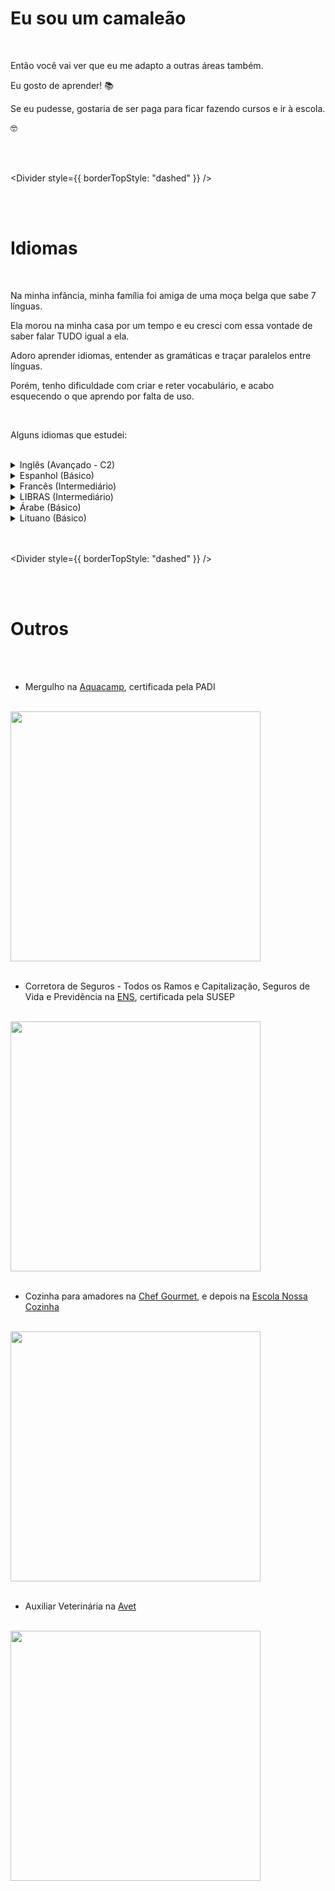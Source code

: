 # Eu sou um camaleão

<br />

Então você vai ver que eu me adapto a outras áreas também.

Eu gosto de aprender! 📚

Se eu pudesse, gostaria de ser paga para ficar fazendo cursos e ir à escola.

🤓

<br />
<br />

<Divider style={{ borderTopStyle: "dashed" }} />

<br />
<br />

# Idiomas

<br />

Na minha infância, minha família foi amiga de uma moça belga que sabe 7 línguas.

Ela morou na minha casa por um tempo e eu cresci com essa vontade de saber falar TUDO igual a ela.

Adoro aprender idiomas, entender as gramáticas e traçar paralelos entre línguas.

Porém, tenho dificuldade com criar e reter vocabulário, e acabo esquecendo o que aprendo por falta de uso.

<br />

Alguns idiomas que estudei:

<br />

<details>
  <summary> Inglês (Avançado - C2)</summary>

  <div>De acordo com o [EF Set](https://cert.efset.org/TDJSFJ)</div>
</details>

<details>
  <summary> Espanhol (Básico)</summary>

  <div>Tive aulas de Espanhol no Ensino Fundamental, mas as professoras não eram muito boas e eu não gostei muito do idioma.</div>
</details>

<details>
  <summary> Francês (Intermediário)</summary>

  <div>
    Fiz um curso de Francês Básico por 1 semestre durante a faculdade.
    
    Gostei do idioma e voltei a fazer aulas particulares em 2024, quando tive reembolso de idiomas pela empresa que trabalhava.
  </div>
</details>

<details>
  <summary> LIBRAS (Intermediário) </summary>

  <div>
    Trabalhei na mesma empresa que dois surdos e eles se tornaram meus amigos.

    Acabei aprendendo muita LIBRAS com eles no dia-a-dia.

    Além disso, eles criaram um curso de LIBRAS na empresa que trabalhávamos, e eu o cursei.

    Quando saí de lá, continuei meu aprendizado pela escola [Cultura Surda](https://www.instagram.com/espacoculturasurda/), onde fiz os módulos Básico II, Intermediário I e Intermediário II.

  </div>
</details>

<details>
  <summary> Árabe (Básico)</summary>

  <div>
    Sou descendente de árabes e sempre tive curiosidade de aprender esse idioma.

    Durante 2020 e 2021, cursei os módulos de I a IV de Árabe da escola [Lumière](https://lumiereidiomas.com.br/), através de aulas particulares remotas com um professor egípcio.

    Gostei muito, mas infelizmente tive que parar por motivos financeiros.

  </div>
</details>

<details>
  <summary> Lituano (Básico)</summary>

  <div>
    Meu namorado é descendente de lituanos e cursei com os tios dele um curso de Lituano Elementar oferecido pelo professor [Wallace](https://www.instagram.com/wallacearmanioficial/) da escola CIOE.

  </div>
</details>

<br />
<br />

<Divider style={{ borderTopStyle: "dashed" }} />

<br />
<br />

# Outros

<br />
<br />

- Mergulho na [Aquacamp](https://www.acquacamp.com.br/), certificada pela PADI

<br />
<img height="400" src="/mergulho.png" style={{ paddingLeft: "32px" }} />
<br />
<br />

- Corretora de Seguros - Todos os Ramos e Capitalização, Seguros de Vida e Previdência na [ENS](https://www.ens.edu.br/exames/habilitacao-em-todos-os-ramos-de-seguros), certificada pela SUSEP

<br />
<img height="400" src="/seguros.png" style={{ paddingLeft: "32px" }} />
<br />
<br />

- Cozinha para amadores na [Chef Gourmet](https://www.escolachefgourmet.com.br/), e depois na [Escola Nossa Cozinha](https://www.instagram.com/escolanossacozinha/)

<br />
<img height="400" src="/massa.png" style={{ paddingLeft: "32px" }} />
<br />
<br />

- Auxiliar Veterinária na [Avet](https://avetcursos.com.br/)

<br />
<img height="400" src="/lingua.png" style={{ paddingLeft: "32px" }} />
<br />
<br />
